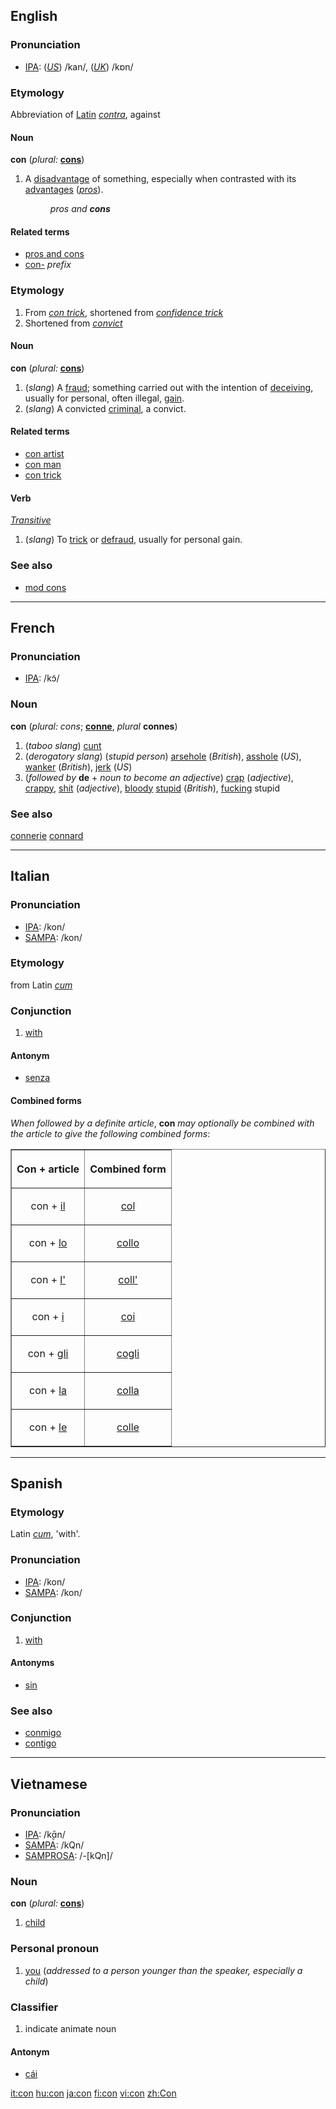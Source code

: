 ==English==

===Pronunciation===
*[[w:IPA|IPA]]: (''[[w:American English|US]]'') /kan/, (''[[w:British English|UK]]'') /kɒn/

===Etymology===
Abbreviation of [[Latin]] ''[[contra]]'', against

====Noun====
'''con'''  (''plural:'' '''[[cons]]''')
# A [[disadvantage]] of something, especially when contrasted with its [[advantage]]s (''[[pro]]s'').
#:''pros and '''cons'''''

====Related terms====
*[[pros and cons]]
*[[con-]] ''prefix''

===Etymology===
# From ''[[con trick]]'', shortened from ''[[confidence trick]]''
# Shortened from ''[[convict]]''

====Noun====
'''con'''  (''plural:'' '''[[cons]]''')
# (''slang'') A [[fraud]]; something carried out with the intention of [[deceive|deceiving]], usually for personal, often illegal, [[gain]].
# (''slang'') A convicted [[criminal]], a convict.

====Related terms====
*[[con artist]]
*[[con man]]
*[[con trick]]

====Verb====
{{en-infl-reg-consonant|con||}} ''[[Transitive]]''
# (''slang'') To [[trick]] or [[defraud]], usually for personal gain.

===See also===
*[[mod cons]]

----

==French==
===Pronunciation===
*[[International Phonetic Alphabet|IPA]]: /kɔ̃/
===Noun===
'''con''' {{m}} (''plural:'' ''cons''; {{f}} '''[[conne]]''', ''plural'' '''connes''')
#(''taboo slang'') [[cunt]]
#(''derogatory slang'') (''stupid person'') [[arsehole]] (''British''), [[asshole]] (''US''), [[wanker]] (''British''), [[jerk]] (''US'')
#(''followed by'' '''de''' + ''noun to become an adjective'') [[crap]] (''adjective''), [[crappy]], [[shit]] (''adjective''), [[bloody]] [[stupid]] (''British''), [[fucking]] stupid
===See also===
[[connerie]]
[[connard]]
----

==Italian==
===Pronunciation===
*[[w:IPA|IPA]]: /kon/
*[[w:SAMPA|SAMPA]]: /kon/
===Etymology===
from Latin ''[[cum]]''
===Conjunction===
#[[with]]
====Antonym====
*[[senza]]
====Combined forms====
''When followed by a definite article'', '''con''' ''may optionally be combined with the article to give the following combined forms'':

<table border="1" align="center" cellpadding="5">
<tr><th>Con + article<th>Combined form</tr>
<tr><td align="center">con + [[il#Italian|il]]<td align="center">[[col#Italian|col]]</tr>
<tr><td align="center">con + [[lo#Italian|lo]]<td align="center">[[collo#Italian|collo]]</tr>
<tr><td align="center">con + [[l'#Italian|l']]<td align="center">[[coll']]</tr>
<tr><td align="center">con + [[i#Italian|i]]<td align="center">[[coi]]</tr>
<tr><td align="center">con + [[gli]]<td align="center">[[cogli]]</tr>
<tr><td align="center">con + [[la#Italian|la]]<td align="center">[[colla#Italian|colla]]</tr>
<tr><td align="center">con + [[le#Italian|le]]<td align="center">[[colle#Italian|colle]]</tr>
</table>

----

==Spanish==
===Etymology===
Latin ''[[cum]]'', 'with'.
===Pronunciation===
*[[w:IPA|IPA]]: /kon/
*[[w:SAMPA|SAMPA]]: /kon/
===Conjunction===
#[[with]]
====Antonyms====
*[[sin]]
===See also===
*[[conmigo]]
*[[contigo]]

----

==Vietnamese==
===Pronunciation===
*[[w:IPA|IPA]]: /k̬ɑ̄n/
*[[w:SAMPA|SAMPA]]: /kQn/
*[[w:SAMPROSA|SAMPROSA]]: /-[kQn]/
===Noun===
'''con'''  (''plural:'' '''[[cons]]''')
#[[child]]
===Personal pronoun===
#[[you]] (''addressed to a person younger than the speaker, especially a child'')
===Classifier===
# indicate animate noun
====Antonym====
*[[cái]]

[[it:con]]
[[hu:con]]
[[ja:con]]
[[fi:con]]
[[vi:con]]
[[zh:Con]]
